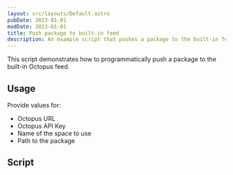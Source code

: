 ```yaml
---
layout: src/layouts/Default.astro
pubDate: 2023-01-01
modDate: 2023-01-01
title: Push package to built-in feed
description: An example script that pushes a package to the built-in feed.
---
```


This script demonstrates how to programmatically push a package to the built-in Octopus feed.

## Usage

Provide values for:

- Octopus URL
- Octopus API Key
- Name of the space to use
- Path to the package

## Script

<PushPackageScripts />
